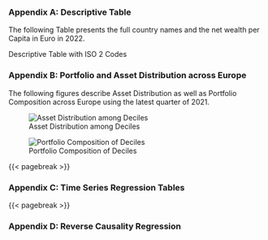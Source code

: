 ### Appendix A: Descriptive Table {.unnumbered}

The following Table presents the full country names and the net wealth per Capita in Euro in 2022. 

::: {#tbl-descriptive tbl-pos="h" layout-ncol="1"}

```{=latex}
\begin{table}
\fontsize{12.0pt}{14.4pt}\selectfont
\begin{tabular*}{\linewidth}{@{\extracolsep{\fill}}llccrr}
\toprule
\multicolumn{2}{c}{Name} & \multicolumn{2}{c}{Time Period} & \multicolumn{2}{c}{Net Wealth (EUR p.C)} \\ 
\cmidrule(lr){1-2} \cmidrule(lr){3-4} \cmidrule(lr){5-6}
ISO2 & Full Name & Start & End & Mean & Median \\ 
\midrule\addlinespace[2.5pt]
AT & Austria & 2010 Q4 & 2024 Q3 & 213570 & 148200 \\ 
BE & Belgium & 2010 Q3 & 2024 Q3 & 254570 & 288469 \\ 
CY & Cyprus & 2010 Q3 & 2024 Q3 & 200490 & 358090 \\ 
DE & Germany & 2011 Q1 & 2024 Q3 & 221080 & 118634 \\ 
EE & Estonia & 2013 Q2 & 2024 Q3 & 94850 & 92574 \\ 
ES & Spain & 2011 Q4 & 2024 Q3 & 175130 & 202247 \\ 
FI & Finland & 2009 Q4 & 2024 Q3 & 165160 & 129728 \\ 
FR & France & 2009 Q4 & 2024 Q3 & 198810 & 175016 \\ 
GR & Greece & 2009 Q3 & 2024 Q3 & 89890 & 131323 \\ 
HR & Croatia & 2017 Q2 & 2024 Q3 & 39023 & 40130 \\ 
HU & Hungary & 2014 Q3 & 2024 Q3 & 73370 & 86680 \\ 
I9 & Eurozone & 2009 Q1 & 2024 Q3 & 182787 & 152275 \\ 
IE & Ireland & 2013 Q2 & 2024 Q3 & 251940 & 357059 \\ 
IT & Italy & 2010 Q4 & 2024 Q3 & 180390 & 158171 \\ 
LT & Lithuania & 2016 Q4 & 2024 Q3 & 75990 & 69192 \\ 
LU & Luxembourg & 2010 Q4 & 2024 Q3 & 606820 & 759153 \\ 
LV & Latvia & 2017 Q3 & 2024 Q3 & 36900 & 27821 \\ 
MT & Malta & 2010 Q4 & 2024 Q3 & 270420 & 414803 \\ 
NL & Netherlands & 2014 Q4 & 2023 Q4 & 396990 & 215032 \\ 
PT & Portugal & 2010 Q2 & 2024 Q3 & 114100 & 125440 \\ 
SI & Slovenia & 2010 Q4 & 2024 Q3 & 119880 & 160980 \\ 
SK & Slovakia & 2010 Q3 & 2024 Q3 & 56080 & 101871 \\ 
\bottomrule
\end{tabular*}
\end{table}
```
Descriptive Table with ISO 2 Codes
:::


### Appendix B: Portfolio and Asset Distribution across Europe {.unnumbered}

The following figures describe Asset Distribution as well as Portfolio Composition across Europe using the latest quarter of 2021.


![Asset Distribution among Deciles](../output/appendix/asset_distribution_individual.png){#fig-distribution-indiv fig-pos="H"}

![Portfolio Composition of Deciles](../output/appendix/portfolios.png){#fig-portfolio-indiv fig-pos="H"}


{{< pagebreak >}}

### Appendix C: Time Series Regression Tables {.unnumbered}



{{< pagebreak >}}

### Appendix D: Reverse Causality Regression {.unnumbered}